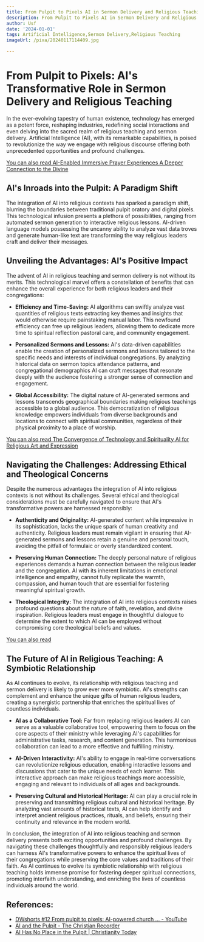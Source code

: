 ```yaml
---
title: From Pulpit to Pixels AI in Sermon Delivery and Religious Teaching
description: From Pulpit to Pixels AI in Sermon Delivery and Religious Teaching
author: Usf
date: '2024-01-01'
tags: Artificial Intelligence,Sermon Delivery,Religious Teaching
imageUrl: /pixa/20240117114409.jpg

---
```

# From Pulpit to  Pixels: AI's Transformative Role in Sermon Delivery and Religious Teaching

In the ever-evolving tapestry of human existence, technology has emerged as a potent force, reshaping industries, redefining social interactions and  even delving  into  the sacred realm of religious teaching  and sermon delivery. Artificial  Intelligence (AI), with its remarkable capabilities, is poised to revolutionize the way we engage with religious discourse offering  both unprecedented opportunities and profound challenges.

[You can also  read AI-Enabled Immersive Prayer Experiences A Deeper Connection to the Divine](AI-Enabled%20Immersive%20Prayer%20Experiences%20A%20Deeper%20Connection%20to%20the%20Divine)


## AI's Inroads into the Pulpit: A Paradigm Shift

The integration of AI  into religious contexts has sparked a paradigm shift, blurring the boundaries between traditional pulpit oratory and digital pixels. This technological infusion presents a plethora of possibilities, ranging from automated sermon generation to  interactive religious lessons.  AI-driven language models possessing the uncanny ability to analyze vast data troves  and generate human-like text are transforming the way religious leaders craft and deliver their  messages.

## Unveiling the Advantages: AI's Positive Impact

The  advent of AI in religious teaching and sermon delivery is not without its merits. This  technological marvel offers  a  constellation of benefits that can enhance the overall experience for both religious leaders and their congregations:

- **Efficiency and Time-Saving:** AI algorithms can swiftly  analyze vast quantities of religious texts extracting key themes and insights that would otherwise require painstaking  manual labor. This newfound efficiency can  free up religious leaders, allowing them to dedicate more time to spiritual reflection pastoral care, and community engagement.

- **Personalized Sermons and Lessons:** AI's data-driven capabilities enable the creation of personalized sermons and  lessons tailored to the specific needs  and interests of individual congregations. By analyzing historical data on sermon topics attendance patterns, and congregational demographics AI can craft messages that resonate deeply with the audience fostering a stronger sense of connection and engagement.

- **Global Accessibility:** The  digital nature of AI-generated sermons and lessons transcends geographical  boundaries making religious teachings accessible to a  global audience. This democratization of  religious knowledge empowers individuals from diverse backgrounds and locations to connect with spiritual communities,  regardless of their physical proximity to a place of worship.

[You can  also read The Convergence of Technology and Spirituality AI for Religious Art and  Expression](The%20Convergence%20of%20Technology%20and%20Spirituality%20AI%20for%20Religious%20Art%20and%20Expression)


## Navigating the Challenges: Addressing Ethical and Theological Concerns

Despite the numerous advantages the integration of AI  into religious contexts is not without its challenges. Several ethical and theological considerations must be carefully navigated to ensure that AI's transformative powers are harnessed responsibly:

- **Authenticity and Originality:** AI-generated content while impressive in its sophistication,  lacks  the unique  spark  of human creativity and authenticity. Religious  leaders must remain vigilant in  ensuring that AI-generated sermons and lessons retain a genuine and personal touch, avoiding the pitfall of formulaic or overly standardized  content.

- **Preserving Human Connection:** The deeply personal nature of religious  experiences demands  a human connection between the religious  leader and the congregation. AI  with its inherent limitations in emotional intelligence and empathy, cannot fully replicate  the warmth, compassion,  and human touch that are essential for fostering meaningful spiritual growth.

-  **Theological Integrity:** The  integration of AI into religious  contexts raises profound questions about the  nature of faith,  revelation, and divine  inspiration. Religious leaders must engage in thoughtful dialogue to determine  the extent to which  AI can be employed without compromising core  theological beliefs and values.

[You can also read ]()


## The Future of AI in  Religious Teaching: A Symbiotic Relationship

As AI continues to evolve, its relationship with religious teaching and sermon delivery is likely to grow ever more symbiotic. AI's strengths can complement and enhance the unique gifts  of  human religious leaders, creating a synergistic partnership that enriches the spiritual lives of  countless individuals.

- **AI as a Collaborative  Tool:**  Far  from replacing religious leaders AI can serve as a valuable collaborative tool, empowering them to focus  on the core aspects of their ministry while leveraging AI's capabilities for administrative tasks, research, and content generation. This harmonious collaboration can lead to  a more effective and  fulfilling ministry.

- **AI-Driven Interactivity:** AI's ability to engage in real-time conversations can revolutionize religious education, enabling interactive lessons and discussions that cater to the  unique needs of each  learner. This interactive approach can  make religious teachings more  accessible, engaging and relevant to individuals  of all ages and backgrounds.

-  **Preserving Cultural and  Historical Heritage:** AI can play a crucial role in preserving and  transmitting religious cultural and historical heritage. By analyzing vast amounts  of historical texts, AI can help identify and interpret  ancient religious practices, rituals,  and beliefs, ensuring their continuity and relevance in the modern world.

In conclusion, the integration  of AI  into religious teaching and  sermon  delivery presents both exciting opportunities and profound challenges. By navigating these challenges thoughtfully and responsibly  religious leaders can harness AI's transformative powers to enhance the spiritual  lives  of their congregations while preserving the core values and traditions of their faith.  As AI continues to evolve its symbiotic relationship with religious teaching holds immense promise for fostering deeper spiritual connections, promoting interfaith understanding,  and enriching the lives of countless individuals around the world.

## References:
- [DWshorts #12 From pulpit to pixels: AI-powered church ... - YouTube](https://www.youtube.com/watch?v=udfftJc3ank)
- [AI and the Pulpit - The Christian Recorder](https://www.thechristianrecorder.com/ai-and-the-pulpit/)
- [AI Has No Place in the Pulpit | Christianity Today](https://www.christianitytoday.com/ct/2023/september-web-only/ai-has-no-place-in-pulpit-chatgpt-llm-openai-preaching-past.html)
